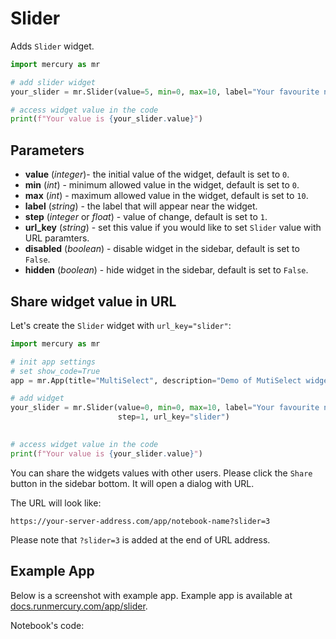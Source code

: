 
# Slider

Adds `Slider` widget.

```python
import mercury as mr

# add slider widget
your_slider = mr.Slider(value=5, min=0, max=10, label="Your favourite number", step=1)
```
```python
# access widget value in the code
print(f"Your value is {your_slider.value}")
```

<Screenshot src={simpleAppGif} alt="Mercury App with slider widget created in Jupyter Notebook" />


## Parameters

- **value** (_integer_)- the initial value of the widget, default is set to `0`.
- **min** (_int_) - minimum allowed value in the widget, default is set to `0`.
- **max** (_int_) - maximum allowed value in the widget, default is set to `10`.
- **label** (_string_) - the label that will appear near the widget.
- **step** (_integer_ or _float_) - value of change, default is set to `1`. 
- **url_key** (_string_) - set this value if you would like to set `Slider` value with URL paramters.
- **disabled** (_boolean_) - disable widget in the sidebar, default is set to `False`.
- **hidden** (_boolean_) - hide widget in the sidebar, default is set to `False`.

## Share widget value in URL

Let's create the `Slider` widget with `url_key="slider"`:

```python
import mercury as mr
```
```python
# init app settings
# set show_code=True
app = mr.App(title="MultiSelect", description="Demo of MutiSelect widget", show_code=True)
```
```python
# add widget
your_slider = mr.Slider(value=0, min=0, max=10, label="Your favourite number", 
                        step=1, url_key="slider")
    
```
```python
# access widget value in the code
print(f"Your value is {your_slider.value}")
```

You can share the widgets values with other users. Please click the `Share` button in the sidebar bottom. 
It will open a dialog with URL.

The URL will look like:

```
https://your-server-address.com/app/notebook-name?slider=3
```

Please note that `?slider=3` is added at the end of URL address.

## Example App

Below is a screenshot with example app. Example app is available at [docs.runmercury.com/app/slider](https://docs.runmercury.com/app/slider).

<Screenshot src={exampleAppGif} alt="App with slider widget" />

Notebook's code:
<Screenshot src={exampleNotebookPng} alt="Notebook with Mercury slider widget" />


